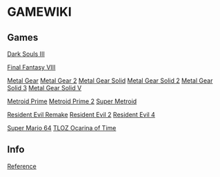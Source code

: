 = GAMEWIKI =

== Games ==
[[Dark Souls III]]

[[Final Fantasy VIII]]

[[Metal Gear/Metal Gear|Metal Gear]]
[[Metal Gear 2/Metal Gear 2|Metal Gear 2]]
[[Metal Gear Solid/Metal Gear Solid|Metal Gear Solid]]
[[Metal Gear Solid 2]]
[[Metal Gear Solid 3]]
[[Metal Gear Solid V]]

[[Metroid Prime/Metroid Prime|Metroid Prime]]
[[Metroid Prime 2/Metroid Prime 2|Metroid Prime 2]]
[[Super Metroid]]

[[Resident Evil Remake]]
[[Resident Evil 2]]
[[Resident Evil 4/Resident Evil 4|Resident Evil 4]]

[[Super Mario 64]]
[[TLOZ Ocarina of Time/TLOZ Ocarina of Time|TLOZ Ocarina of Time]]

== Info ==
[[reference|Reference]]

